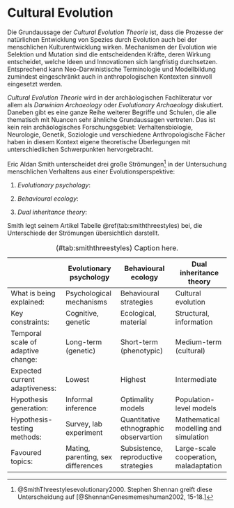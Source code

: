 # Cultural Evolution

Die Grundaussage der *Cultural Evolution Theorie* ist, dass die Prozesse der natürlichen Entwicklung von Spezies durch Evolution auch bei der menschlichen Kulturentwicklung wirken. Mechanismen der Evolution wie Selektion und Mutation sind die entscheidenden Kräfte, deren Wirkung entscheidet, welche Ideen und Innovationen sich langfristig durchsetzen. Entsprechend kann Neo-Darwinistische Terminologie und Modellbildung zumindest eingeschränkt auch in anthropologischen Kontexten sinnvoll eingesetzt werden. 

*Cultural Evolution Theorie* wird in der archäologischen Fachliteratur vor allem als *Darwinian Archaeology* oder *Evolutionary Archaeology* diskutiert. Daneben gibt es eine ganze Reihe weiterer Begriffe und Schulen, die alle thematisch mit Nuancen sehr ähnliche Grundaussagen vertreten. Das ist kein rein archäologisches Forschungsgebiet: Verhaltensbiologie, Neurologie, Genetik, Soziologie und verschiedene Anthropologische Fächer haben in diesem Kontext eigene theoretische Überlegungen mit unterschiedlichen Schwerpunkten hervorgebracht. 

Eric Aldan Smith unterscheidet drei große Strömungen^[ @SmithThreestylesevolutionary2000. Stephen Shennan greift diese Unterscheidung auf [@ShennanGenesmemeshuman2002, 15-18.]] in der Untersuchung menschlichen Verhaltens aus einer Evolutionsperspektive:

1. *Evolutionary psychology*:

2. *Behavioural ecology*:

3. *Dual inheritance theory*:

Smith legt seinem Artikel Tabelle \@ref(tab:smiththreestyles) bei, die Unterschiede der Strömungen übersichtlich darstellt.

Table: (\#tab:smiththreestyles) Caption here.

|   | Evolutionary psychology | Behavioural ecology | Dual inheritance theory |
|---|---|---|---|
| What is being explained: | Psychological mechanisms | Behavioural strategies | Cultural evolution |
| Key constraints: | Cognitive, genetic | Ecological, material | Structural, information |
| Temporal scale of adaptive change: | Long-term (genetic) | Short-term (phenotypic) | Medium-term (cultural) |
| Expected current adaptiveness: | Lowest | Highest | Intermediate |
| Hypothesis generation: | Informal inference | Optimality models | Population-level models |
| Hypothesis-testing methods: | Survey, lab experiment | Quantitative ethnographic observartion | Mathematical modelling and simulation |
| Favoured topics: | Mating, parenting, sex differences | Subsistence, reproductive strategies | Large-scale cooperation, maladaptation |





